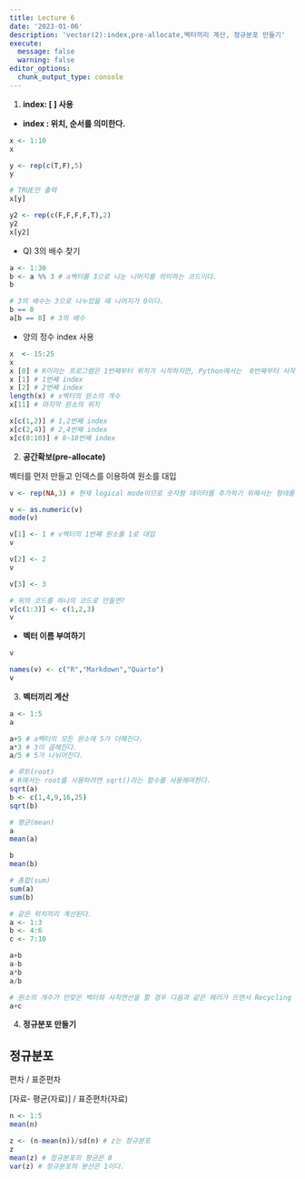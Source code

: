 ```yaml
---
title: Lecture 6
date: '2023-01-06'
description: 'vector(2):index,pre-allocate,벡터끼리 계산, 정규분포 만들기'
execute: 
  message: false
  warning: false
editor_options: 
  chunk_output_type: console
---
```


1.  **index: \[ \] 사용**

-   **index : 위치, 순서를 의미한다.**

```r
x <- 1:10
x

y <- rep(c(T,F),5)
y

# TRUE만 출력
x[y]

y2 <- rep(c(F,F,F,F,T),2)
y2
x[y2]
```

-   Q\) 3의 배수 찾기

```r
a <- 1:30
b <- a %% 3 # a벡터를 3으로 나눈 나머지를 의미하는 코드이다.  
b

# 3의 배수는 3으로 나누었을 때 나머지가 0이다.
b == 0
a[b == 0] # 3의 배수 
```

-   양의 정수 index 사용

```r
x  <- 15:25
x 
x [0] # R이라는 프로그램은 1번째부터 위치가 시작하지만, Python에서는  0번째부터 시작한다. 이 점을 유의해야한다.  
x [1] # 1번째 index 
x [2] # 2번째 index
length(x) # x벡터의 원소의 개수
x[11] # 마지막 원소의 위치

x[c(1,2)] # 1,2번째 index
x[c(2,4)] # 2,4번째 index
x[c(8:10)] # 8~10번째 index
```

2.  **공간확보(pre-allocate)**

벡터를 먼저 만들고 인덱스를 이용하여 원소를 대입

```r
v <- rep(NA,3) # 현재 logical mode이므로 숫자형 데이터를 추가하기 위해서는 형태를 전환시켜야한다. 

v <- as.numeric(v)
mode(v)

v[1] <- 1 # v벡터의 1번째 원소를 1로 대입
v

v[2] <- 2
v

v[3] <- 3

# 위의 코드를 하나의 코드로 만들면? 
v[c(1:3)] <- c(1,2,3)
v
```

-   **벡터 이름 부여하기**

```r
v

names(v) <- c("R","Markdown","Quarto")
v
```

3.  **벡터끼리 계산**

```r
a <- 1:5 
a

a+5 # a벡터의 모든 원소에 5가 더해진다. 
a*3 # 3이 곱해진다.
a/5 # 5가 나뉘어진다.

# 루트(root)
# R에서는 root를 사용하려면 sqrt()라는 함수를 사용해여한다. 
sqrt(a) 
b <- c(1,4,9,16,25)
sqrt(b)

# 평균(mean) 
a
mean(a)

b
mean(b)

# 총합(sum)
sum(a)
sum(b)

# 같은 위치끼리 계산된다. 
a <- 1:3
b <- 4:6
c <- 7:10

a+b
a-b
a*b
a/b

# 원소의 개수가 안맞은 벡터와 사칙연산을 할 경우 다음과 같은 에러가 뜨면서 Recycling rule에 의해서 1+10 = 11이 마지막원소로 나오게 된다.
a+c 

```

4.  **정규분포 만들기**

::: callout-note
## 정규분포

편차 / 표준편차

\[자료- 평균(자료)\] / 표준편차(자료)
:::

```r
n <- 1:5
mean(n)

z <- (n-mean(n))/sd(n) # z는 정규분포
z 
mean(z) # 정규분포의 평균은 0
var(z) # 정규분포의 분산은 1이다.
```
